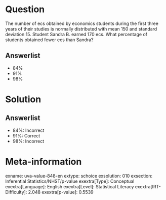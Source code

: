 Question
========

The number of ecs obtained by economics students during the first three years of their studies is normally distributed with mean 150 and standard deviation 15. Student Sandra B. earned 170 ecs. What percentage of students obtained fewer ecs than Sandra?

Answerlist
----------

* 84%
* 91%
* 98%

Solution
========

Answerlist
----------

* 84%: Incorrect
* 91%: Correct
* 98%: Incorrect

Meta-information
================
exname: uva-value-848-en
extype: schoice
exsolution: 010
exsection: Inferential Statistics/NHST/p-value
exextra[Type]: Conceptual
exextra[Language]: English
exextra[Level]: Statistical Literacy
exextra[IRT-Difficulty]: 2.048
exextra[p-value]: 0.5539
